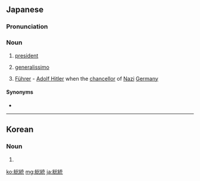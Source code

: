 ==Japanese==
{{ja-kanjitab|そう|とう|yomi=on}}

===Pronunciation===
{{ja-pron|そうとう|y=o}}

===Noun===
{{ja-noun|そうとう|kyu=總統}}

# {{lb|ja|government|politics|sort=そうとう}} [[president]]
# {{lb|ja|government|politics|sort=そうとう}} [[generalissimo]]
# {{lb|ja|historical|sort=そうとう}} [[Führer]] - [[w:Adolf Hitler|Adolf Hitler]] when the [[chancellor]] of [[Nazi]] [[Germany]]

====Synonyms====
* {{ja-r|大統領|だいとうりょう}}

----

==Korean==
{{ko-hanjatab}}

===Noun===
{{ko-noun|hangeul=총통}}

# {{hanja form of|총통|[[president]]}}

[[ko:総統]]
[[mg:総統]]
[[ja:総統]]
